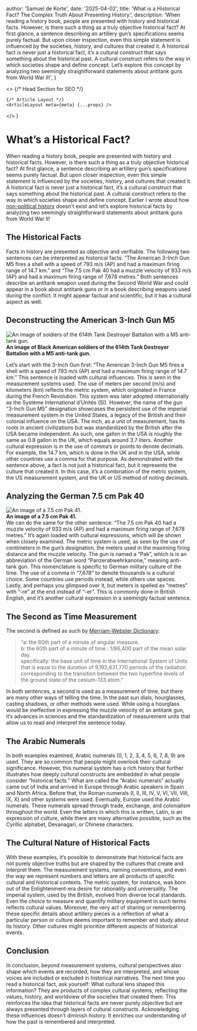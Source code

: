 




  author: 'Samuel de Korte',
  date: '2025-04-02',
  title: 'What is a Historical Fact? The Complex Truth About Presenting History.',
  description:
    'When reading a history book, people are presented with history and historical facts. However, is there such a thing as a truly objective historical fact? At first glance, a sentence describing an artillery gun’s specifications seems purely factual. But upon closer inspection, even this simple statement is influenced by the societies, history, and cultures that created it. A historical fact is never just a historical fact, it’s a cultural construct that says something about the historical past. A cultural construct refers to the way in which societies shape and define concept. Let’s explore this concept by analyzing two seemingly straightforward statements about antitank guns from World War II!',
}

  <>
    {/* Head Section for SEO */}
    <Head>
      <title>{meta.title}</title>
      <meta name="description" content={meta.description} />
      <link rel="canonical" href="https://www.samueldekorte.com/articles/what-is-a-historical-fact" />
    </Head>

    {/* Article Layout */}
    <ArticleLayout meta={meta} {...props} />
  </>
)


# What’s a Historical Fact?
When reading a history book, people are presented with history and historical facts. However, is there such a thing as a truly objective historical fact? At first glance, a sentence describing an artillery gun’s specifications seems purely factual. But upon closer inspection, even this simple statement is influenced by the societies, history, and cultures that created it. A historical fact is never just a historical fact, it’s a cultural construct that says something about the historical past. A cultural construct refers to the way in which societies shape and define concept. Earlier I wrote about how [non-political history](the-fallacy-of-non-political-history-in-military-history) doesn't exist and let’s explore historical facts by analyzing two seemingly straightforward statements about antitank guns from World War II!

## The Historical Facts
Facts in history are presented as objective and verifiable. The following two sentences can be interpreted as historical facts: “The American 3-Inch Gun M5 fires a shell with a speed of 793 m/s (AP) and had a maximum firing range of 14.7 km.” and “The 7.5 cm Pak 40 had a muzzle velocity of 933 m/s (AP) and had a maximum firing range of 7,678 metres.” Both sentences describe an antitank weapon used during the Second World War and could appear in a book about antitank guns or in a book describing weapons used during the conflict. It might appear factual and scientific, but it has a cultural aspect as well.

## Deconstructing the American 3-Inch Gun M5
  <div className="text-center">
    <Image
      src={gunm5}
      alt="An image of soldiers of the 614th Tank Destroyer Battalion with a M5 anti-tank gun."
      sizes="(min-width: 200px)"
      className="rotate-0 bg-stone-100 object-cover dark:bg-stone-800 mx-auto"
    />
    <figcaption className="mt-2"><b>An image of Black American soldiers of the 614th Tank Destroyer Battalion with a M5 anti-tank gun.</b></figcaption>
  </div>

Let’s start with the 3-Inch Gun first: “The American 3-Inch Gun M5 fires a shell with a speed of 793 m/s (AP) and had a maximum firing range of 14.7 km.” This sentence is loaded with cultural influences. This is seen in the measurement systems used. The use of meters per second (m/s) and kilometers (km) reflects the metric system, which originated in France during the French Revolution. This system was later adopted internationally as the Système International d’Unités (SI). 
However, the name of the gun “3-Inch Gun M5” designation showcases the persistent use of the imperial measurement system in the United States, a legacy of the British and their colonial influence on the USA. The inch, as a unit of measurement, has its roots in ancient civilizations but was standardized by the British after the USA became independent. As such, one gallon in the USA is roughly the same as 0.8 gallon in the UK, which equals around 3.7 liters. 
Another cultural expression is in the use of comma’s or points to denote decimals. For example, the 14.7 km, which is done in the UK and in the USA, while other countries use a comma for that purpose. 
As demonstrated with the sentence above, a fact is not just a historical fact, but it represents the culture that created it. In this case, it’s a combination of the metric system, the US measurement system, and the UK or US method of noting decimals.

## Analyzing the German 7.5 cm Pak 40
  <div className="text-center">
    <Image
      src={pak75}
      alt="An image of a 7.5 cm Pak 41."
      sizes="(min-width: 200px)"
      className="rotate-0 bg-stone-100 object-cover dark:bg-stone-800 mx-auto"
    />
    <figcaption className="mt-2"><b>An image of a 7.5 cm Pak 41.</b></figcaption>
  </div>
We can do the same for the other sentence: “The 7.5 cm Pak 40 had a muzzle velocity of 933 m/s (AP) and had a maximum firing range of 7,678 metres.” It’s again loaded with cultural expressions, which will be shown when closely examined. 
The metric system is used, as seen by the use of centimeters in the gun’s designation, the meters used in the maximing firing distance and the muzzle velocity. The gun is named a “Pak”, which is is an abbreviation of the German word “Panzerabwehrkanone,” meaning anti-tank gun. This nomenclature is specific to German military culture of the time.
The use of a comma in “7,678” to denote thousands is a cultural choice. Some countries use periods instead, while others use spaces. Lastly, and perhaps you glimpsed over it, but meters is spelled as “metres” with “-re” at the end instead of “-er”. This is commonly done in British English, and it’s another cultural expression in a seemingly factual sentence. 

## The Second as Time Measurement
The second is defined as such by [Merriam-Webster Dictionary](https://www.merriam-webster.com/dictionary/second):

> “a: the 60th part of a minute of angular measure.  
> b: the 60th part of a minute of time : 1/86,400 part of the mean solar day.  
> specifically: the base unit of time in the International System of Units that is equal to the duration of 9,192,631,770 periods of the radiation corresponding to the transition between the two hyperfine levels of the ground state of the cesium-133 atom.”

In both sentences, a second is used as a measurement of time, but there are many other ways of telling the time. In the past sun dials, hourglasses, casting shadows, or other methods were used. While using a hourglass would be ineffective in expressing the muzzle velocity of an antitank gun, it’s advances in sciences and the standardization of measurement units that allow us to read and interpret the sentence today. 

## The Arabic Numerals
In both examples examined, Arabic numerals (0, 1, 2, 3, 4, 5, 6, 7, 8, 9) are used. They are so common that people might overlook their cultural significance. However, this numeral system has a rich history that further illustrates how deeply cultural constructs are embedded in what people consider “historical facts.”
What are called the “Arabic numerals” actually came out of India and arrived in Europe through Arabic speakers in Spain and North Africa. Before that, the Roman numerals (I, II, III, IV, V, VI, VII, VIII, IX, X) and other systems were used. Eventually, Europe used the Arabic numerals. These numerals spread through trade, exchange, and colonialism throughout the world. 
Even the letters in which this is written, Latin, is an expression of culture, while there are many alternative possible, such as the Cyrillic alphabet, Devanagari, or Chinese characters. 

## The Cultural Nature of Historical Facts
With these examples, it’s possible to demonstrate that historical facts are not purely objective truths but are shaped by the cultures that create and interpret them. The measurement systems, naming conventions, and even the way we represent numbers and letters are all products of specific cultural and historical contexts. 
The metric system, for instance, was born out of the Enlightenment-era desire for rationality and universality. The imperial system, used by the British, evolved from diverse local standards. Even the choice to measure and quantify military equipment in such terms reflects cultural values. 
Moreover, the very act of sharing or remembering these specific details about artillery pieces is a reflection of what a particular person or culture deems important to remember and study about its history. Other cultures might prioritize different aspects of historical events. 

## Conclusion
In conclusion, beyond measurement systems, cultural perspectives also shape which events are recorded, how they are interpreted, and whose voices are included or excluded in historical narratives. The next time you read a historical fact, ask yourself: What cultural lens shaped this information? They are products of complex cultural systems, reflecting the values, history, and worldview of the societies that created them. This reinforces the idea that historical facts are never purely objective but are always presented through layers of cultural constructs. Acknowledging these influences doesn’t diminish history. It enriches our understanding of how the past is remembered and interpreted.
